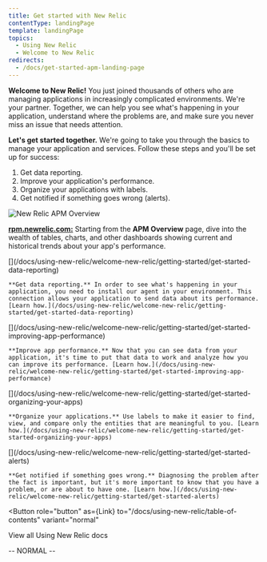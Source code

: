 ```yaml
---
title: Get started with New Relic
contentType: landingPage
template: landingPage
topics:
  - Using New Relic
  - Welcome to New Relic
redirects:
  - /docs/get-started-apm-landing-page
---
```



**Welcome to New Relic!** You just joined thousands of others who are managing applications in increasingly complicated environments. We're your partner. Together, we can help you see what's happening in your application, understand where the problems are, and make sure you never miss an issue that needs attention.

**Let's get started together.** We're going to take you through the basics to manage your application and services. Follow these steps and you'll be set up for success:

1. Get data reporting.
2. Improve your application's performance.
3. Organize your applications with labels.
4. Get notified if something goes wrong (alerts).

![New Relic APM Overview](./images/apm-landing-page.png "New Relic APM Overview")

[**rpm.newrelic.com:**](https://rpm.newrelic.com) Starting from the **APM Overview** page, dive into the wealth of tables, charts, and other dashboards showing current and historical trends about your app's performance.

<LandingPageTileGrid>
  <LandingPageTile>
    [<Icon name="fe-list" size="3em"/>](/docs/using-new-relic/welcome-new-relic/getting-started/get-started-data-reporting)

    **Get data reporting.** In order to see what's happening in your application, you need to install our agent in your environment. This connection allows your application to send data about its performance. [Learn how.](/docs/using-new-relic/welcome-new-relic/getting-started/get-started-data-reporting)
  </LandingPageTile>

  <LandingPageTile>
    [<Icon name="fe-bar-chart-2" size="3em"/>](/docs/using-new-relic/welcome-new-relic/getting-started/get-started-improving-app-performance)

    **Improve app performance.** Now that you can see data from your application, it's time to put that data to work and analyze how you can improve its performance. [Learn how.](/docs/using-new-relic/welcome-new-relic/getting-started/get-started-improving-app-performance)
  </LandingPageTile>

  <LandingPageTile>
    [<Icon name="fe-tag" size="3em"/>](/docs/using-new-relic/welcome-new-relic/getting-started/get-started-organizing-your-apps)

    **Organize your applications.** Use labels to make it easier to find, view, and compare only the entities that are meaningful to you. [Learn how.](/docs/using-new-relic/welcome-new-relic/getting-started/get-started-organizing-your-apps)
  </LandingPageTile>

  <LandingPageTile>
    [<Icon name="fe-alert-triangle" size="3em"/>](/docs/using-new-relic/welcome-new-relic/getting-started/get-started-alerts)

    **Get notified if something goes wrong.** Diagnosing the problem after the fact is important, but it's more important to know that you have a problem, or are about to have one. [Learn how.](/docs/using-new-relic/welcome-new-relic/getting-started/get-started-alerts)
  </LandingPageTile>
</LandingPageTileGrid>

<Button
  role="button"
  as={Link}
  to="/docs/using-new-relic/table-of-contents"
  variant="normal"
>
  View all Using New Relic docs
</Button>

\-- NORMAL --
